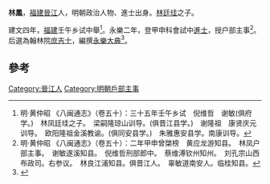 '''林鳳'''，[[福建|福建]][[晉江|晉江]]人，明朝政治人物、進士出身。[[林廷珪|林廷珪]]之子。

建文四年，[[福建|福建]]壬午乡试中舉<ref>明·黄仲昭 《八闽通志》（卷五十）：三十五年壬午乡试　倪维哲　谢敏(俱府学。)　林凤廷珪之子。　梁嗣隆琼山训导。(俱晋江县学。)　谢隆祖　康贤庆元训导。　欧阳隆祖金溪教谕。(俱同安县学。)　朱雅惠安县学。南康训导。</ref>。永樂二年，登甲申科會試中[[進士|進士]]，授户部主事<ref>明·黄仲昭 《八闽通志》（卷五十）：二年甲申曾棨榜　黄应龙游知县。　林凤户部主事。　谢敏遂溪知县。　倪维哲刑部郎中。　蔡维溥钦州知州。　刘孔宗山西布政司。右参议。　林良江浦知县。俱晋江人。　辜敏道南安人。临桂知县。</ref>。后選為翰林院[[庶吉士|庶吉士]]，編撰[[永樂大典|永樂大典]]<ref>{{Cite book|title=翰林与明代政治 A RESEARCH ON HANLIN AND ITS POLITICAL ROLE IN THE MING DYNASTY|last=包诗卿著|first=|publisher=上海：上海古籍出版社|year=2015.07|isbn=978-7-5325-7636-4|location=|pages=189-192}}</ref>。

==參考==
{{Reflist}}
{{明朝人物小作品}}
{{永樂二年甲申科殿試金榜}}
[[Category:晉江人|Category:晉江人]]
[[Category:明朝戶部主事|Category:明朝戶部主事]]